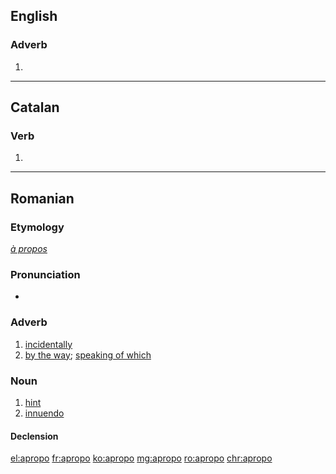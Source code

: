 {{also|apropó}}
==English==

===Adverb===
{{head|en|adverb}}

# {{misspelling of|apropos|lang=en}}

----

==Catalan==

===Verb===
{{head|ca|verb form}}

# {{ca-verb form of|p=1|n=sg|m=ind|t=pres|apropar}}

----

==Romanian==

===Etymology===
{{etyl|fr|ro}} ''[[à propos]]''

===Pronunciation===
* {{IPA|/aproˈpo/|lang=ro}}

===Adverb===
{{ro-adv}}

# [[incidentally]]
# [[by the way]]; [[speaking of which]]

===Noun===
{{ro-noun|n|apropouri}}

# [[hint]]
# [[innuendo]]

====Declension====
{{ro-noun-n|pl=apropouri|def=apropoul}}

[[el:apropo]]
[[fr:apropo]]
[[ko:apropo]]
[[mg:apropo]]
[[ro:apropo]]
[[chr:apropo]]